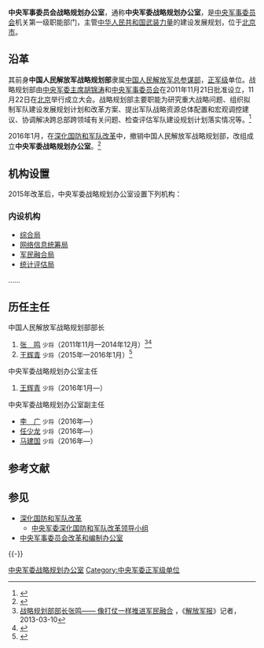 {{Infobox PRCG
|color = darkgreen
|机构名称 = 中央军事委员会战略规划办公室
|上级机构 =[[中央军事委员会|中国共产党中央军事委员会<br />中华人民共和国中央军事委员会]]
|机构类型 =中央军委机关第一级职能部门
|军事级别 =正军级|nocat
|标志1 = China Emblem PLA.svg
|标志1说明 = [[中国人民解放军军徽|中国人民解放军军徽]]
|标志2=
|标志2说明 =中央军委战略规划办公室臂章
|职位1 = 主任
|人员1 = [[王辉青|王辉青]]
|衔级1 = [[中国人民解放军少将|少将]]
|职位2 = 
|人员2 = 
|地址1 = [[北京市|北京市]][[海淀区|海淀区]]
|成立时间 = 2016年1月
}}
{{中华人民共和国军事}}

'''中央军事委员会战略规划办公室'''，通称'''中央军委战略规划办公室'''，是[[中央军事委员会|中央军事委员会]]机关第一级职能部门，主管[[中华人民共和国军事|中华人民共和国武装力量]]的建设发展规划，位于[[北京市|北京市]]。

==沿革==
其前身'''中国人民解放军战略规划部'''隶属[[中国人民解放军总参谋部|中国人民解放军总参谋部]]，[[正军级|正军级]]单位。战略规划部由[[中央军委主席|中央军委主席]][[胡锦涛|胡锦涛]]和[[中央军事委员会|中央军事委员会]]在2011年11月21日批准设立，11月22日在[[北京市|北京]]举行成立大会。战略规划部主要职能为研究重大战略问题、组织拟制军队建设发展规划计划和改革方案、提出军队战略资源总体配置和宏观调控建议、协调解决跨总部跨领域有关问题、检查评估军队建设规划计划落实情况等。<ref>{{Cite web|title=胡锦涛主席和中央军委决定解放军组建战略规划部|url=https://epaper.gmw.cn/gmrb/html/2011-11/23/nw.D110000gmrb_20111123_2-01.htm|accessdate=2020-12-22|date=2011-11-23|publisher=光明网|archivedate=2018-06-17|archiveurl=https://web.archive.org/web/20180617192514/http://epaper.gmw.cn/gmrb/html/2011-11/23/nw.D110000gmrb_20111123_2-01.htm|dead-url=no}}</ref>

2016年1月，在[[深化国防和军队改革|深化国防和军队改革]]中，撤销中国人民解放军战略规划部，改组成立'''中央军委战略规划办公室'''。<ref>{{cite web|title=解放军四总部改组15部门 联合参谋部是指挥关键|url=http://news.takungpao.com/mainland/focus/2016-01/3266754.html|accessdate=2016-01-15|date=2016-01-12|publisher=大公网|archiveurl=https://web.archive.org/web/20201104110832/http://news.takungpao.com/mainland/focus/2016-01/3266754.html|archivedate=2020-11-04|dead-url=no}}</ref>

==机构设置==
2015年改革后，中央军委战略规划办公室设置下列机构：
=== 内设机构 ===
*[[中央军委战略规划办公室综合局|综合局]]
*[[中央军委战略规划办公室网络信息统筹局|网络信息统筹局]]
*[[中央军委战略规划办公室军民融合局|军民融合局]]
*[[中央军委战略规划办公室统计评估局|统计评估局]]
……

== 历任主任 ==
;中国人民解放军战略规划部部长
# [[张鸣_(少将)|张　鸣]] <small>少将</small>（2011年11月—2014年12月）<ref>[http://bj.81.cn/content/2013-03/10/content_5251925_2.htm 战略规划部部长张鸣—— 像打仗一样推进军民融合] {{Wayback|url=http://bj.81.cn/content/2013-03/10/content_5251925_2.htm|date=20201015080824}}，《[[解放军报|解放军报]]》记者，2013-03-10</ref><ref>{{Cite web|title=总参战略规划部部长张鸣升任济南军区参谋长|url=http://www.ocn.com.cn/zhengjing/201412/zhangming260904.shtml|accessdate=2020-12-22|date=2014-12-26|publisher=中国投资咨询网|archivedate=2020-12-15|archiveurl=https://web.archive.org/web/20201215065946/http://www.ocn.com.cn/zhengjing/201412/zhangming260904.shtml|dead-url=no}}</ref>
# [[王辉青|王辉青]] <small>少将</small>（2015年—2016年1月）<ref name="zheng">{{Cite web|title=总参人事变动 王辉青任战略规划部部长 郑俊杰任三部部长|url=http://j.news.163.com/docs/99/2015110114/B7BFICQ405158ED3.html|accessdate=2016-12-02|date=2015-11-01|publisher=网易|archiveurl=https://web.archive.org/web/20161130132859/http://j.news.163.com/docs/99/2015110114/B7BFICQ405158ED3.html|archivedate=2016-11-30|dead-url=yes}}</ref>

;中央军委战略规划办公室主任	
# [[王辉青|王辉青]] <small>少将</small>（2016年1月—）

;中央军委战略规划办公室副主任	
*[[李广_(解放军)|李　广]] <small>少将</small>（2016年—）
*[[任少龙|任少龙]] <small>少将</small>（2016年—）
*[[马建国_(1956年)|马建国]] <small>少将</small>（2016年—）

== 参考文献 ==
{{reflist}}

== 参见 ==
{{Portal box|中国共产党|中华人民共和国|军事}}
* [[深化国防和军队改革|深化国防和军队改革]]
** [[中央军委深化国防和军队改革领导小组|中央军委深化国防和军队改革领导小组]]
* [[中央军事委员会改革和编制办公室|中央军事委员会改革和编制办公室]]

{{-}}
{{中央军委|属}}
[[Category:中央军委战略规划办公室|]]
[[Category:中央军委正军级单位|Category:中央军委正军级单位]]